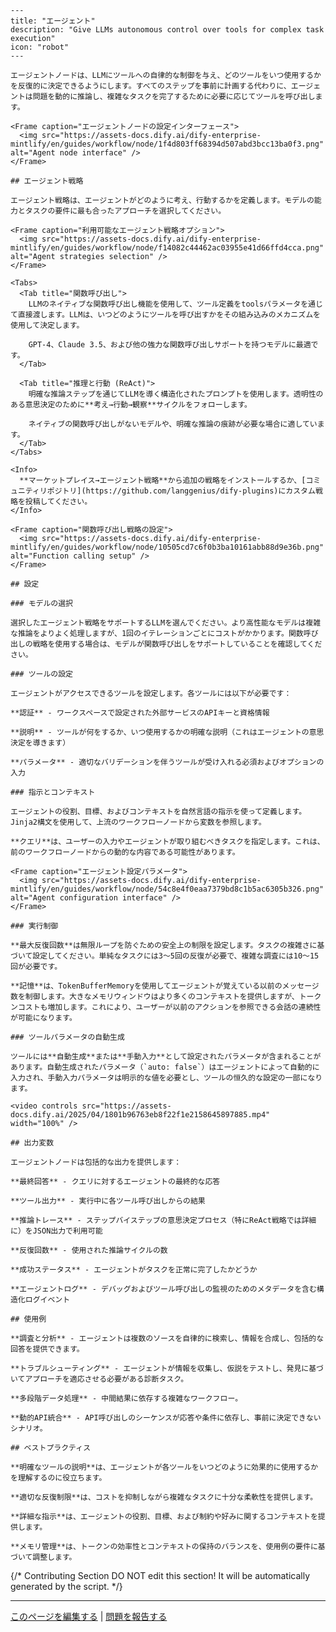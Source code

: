 ```mdx
---
title: "エージェント"
description: "Give LLMs autonomous control over tools for complex task execution"
icon: "robot"
---

エージェントノードは、LLMにツールへの自律的な制御を与え、どのツールをいつ使用するかを反復的に決定できるようにします。すべてのステップを事前に計画する代わりに、エージェントは問題を動的に推論し、複雑なタスクを完了するために必要に応じてツールを呼び出します。

<Frame caption="エージェントノードの設定インターフェース">
  <img src="https://assets-docs.dify.ai/dify-enterprise-mintlify/en/guides/workflow/node/1f4d803ff68394d507abd3bcc13ba0f3.png" alt="Agent node interface" />
</Frame>

## エージェント戦略

エージェント戦略は、エージェントがどのように考え、行動するかを定義します。モデルの能力とタスクの要件に最も合ったアプローチを選択してください。

<Frame caption="利用可能なエージェント戦略オプション">
  <img src="https://assets-docs.dify.ai/dify-enterprise-mintlify/en/guides/workflow/node/f14082c44462ac03955e41d66ffd4cca.png" alt="Agent strategies selection" />
</Frame>

<Tabs>
  <Tab title="関数呼び出し">
    LLMのネイティブな関数呼び出し機能を使用して、ツール定義をtoolsパラメータを通じて直接渡します。LLMは、いつどのようにツールを呼び出すかをその組み込みのメカニズムを使用して決定します。
    
    GPT-4、Claude 3.5、および他の強力な関数呼び出しサポートを持つモデルに最適です。
  </Tab>
  
  <Tab title="推理と行動 (ReAct)">
    明確な推論ステップを通じてLLMを導く構造化されたプロンプトを使用します。透明性のある意思決定のために**考え→行動→観察**サイクルをフォローします。
    
    ネイティブの関数呼び出しがないモデルや、明確な推論の痕跡が必要な場合に適しています。
  </Tab>
</Tabs>

<Info>
  **マーケットプレイス→エージェント戦略**から追加の戦略をインストールするか、[コミュニティリポジトリ](https://github.com/langgenius/dify-plugins)にカスタム戦略を投稿してください。
</Info>

<Frame caption="関数呼び出し戦略の設定">
  <img src="https://assets-docs.dify.ai/dify-enterprise-mintlify/en/guides/workflow/node/10505cd7c6f0b3ba10161abb88d9e36b.png" alt="Function calling setup" />
</Frame>

## 設定

### モデルの選択

選択したエージェント戦略をサポートするLLMを選んでください。より高性能なモデルは複雑な推論をよりよく処理しますが、1回のイテレーションごとにコストがかかります。関数呼び出しの戦略を使用する場合は、モデルが関数呼び出しをサポートしていることを確認してください。

### ツールの設定

エージェントがアクセスできるツールを設定します。各ツールには以下が必要です：

**認証** - ワークスペースで設定された外部サービスのAPIキーと資格情報

**説明** - ツールが何をするか、いつ使用するかの明確な説明（これはエージェントの意思決定を導きます）

**パラメータ** - 適切なバリデーションを伴うツールが受け入れる必須およびオプションの入力

### 指示とコンテキスト

エージェントの役割、目標、およびコンテキストを自然言語の指示を使って定義します。Jinja2構文を使用して、上流のワークフローノードから変数を参照します。

**クエリ**は、ユーザーの入力やエージェントが取り組むべきタスクを指定します。これは、前のワークフローノードからの動的な内容である可能性があります。

<Frame caption="エージェント設定パラメータ">
  <img src="https://assets-docs.dify.ai/dify-enterprise-mintlify/en/guides/workflow/node/54c8e4f0eaa7379bd8c1b5ac6305b326.png" alt="Agent configuration interface" />
</Frame>

### 実行制御

**最大反復回数**は無限ループを防ぐための安全上の制限を設定します。タスクの複雑さに基づいて設定してください。単純なタスクには3～5回の反復が必要で、複雑な調査には10～15回が必要です。

**記憶**は、TokenBufferMemoryを使用してエージェントが覚えている以前のメッセージ数を制御します。大きなメモリウィンドウはより多くのコンテキストを提供しますが、トークンコストも増加します。これにより、ユーザーが以前のアクションを参照できる会話の連続性が可能になります。

### ツールパラメータの自動生成

ツールには**自動生成**または**手動入力**として設定されたパラメータが含まれることがあります。自動生成されたパラメータ（`auto: false`）はエージェントによって自動的に入力され、手動入力パラメータは明示的な値を必要とし、ツールの恒久的な設定の一部になります。

<video controls src="https://assets-docs.dify.ai/2025/04/1801b96763eb8f22f1e2158645897885.mp4" width="100%" />

## 出力変数

エージェントノードは包括的な出力を提供します：

**最終回答** - クエリに対するエージェントの最終的な応答

**ツール出力** - 実行中に各ツール呼び出しからの結果

**推論トレース** - ステップバイステップの意思決定プロセス（特にReAct戦略では詳細に）をJSON出力で利用可能

**反復回数** - 使用された推論サイクルの数

**成功ステータス** - エージェントがタスクを正常に完了したかどうか

**エージェントログ** - デバッグおよびツール呼び出しの監視のためのメタデータを含む構造化ログイベント

## 使用例

**調査と分析** - エージェントは複数のソースを自律的に検索し、情報を合成し、包括的な回答を提供できます。

**トラブルシューティング** - エージェントが情報を収集し、仮説をテストし、発見に基づいてアプローチを適応させる必要がある診断タスク。

**多段階データ処理** - 中間結果に依存する複雑なワークフロー。

**動的API統合** - API呼び出しのシーケンスが応答や条件に依存し、事前に決定できないシナリオ。

## ベストプラクティス

**明確なツールの説明**は、エージェントが各ツールをいつどのように効果的に使用するかを理解するのに役立ちます。

**適切な反復制限**は、コストを抑制しながら複雑なタスクに十分な柔軟性を提供します。

**詳細な指示**は、エージェントの役割、目標、および制約や好みに関するコンテキストを提供します。

**メモリ管理**は、トークンの効率性とコンテキストの保持のバランスを、使用例の要件に基づいて調整します。
```

{/*
Contributing Section
DO NOT edit this section!
It will be automatically generated by the script.
*/}

---

[このページを編集する](https://github.com/langgenius/dify-docs/edit/main/ja-jp/documja-jptation/pages/nodes/agja-jpt.mdx) | [問題を報告する](https://github.com/langgenius/dify-docs/issues/new?template=docs.yml)

